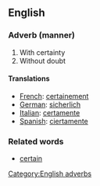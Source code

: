 ==English==

===Adverb (manner)===
#With certainty
#Without doubt

====Translations====
*[[French]]: [[certainement]]
*[[German]]: [[sicherlich]]
*[[Italian]]: [[certamente]]
*[[Spanish]]: [[ciertamente]]

===Related words===
*[[certain]]

[[Category:English adverbs]]